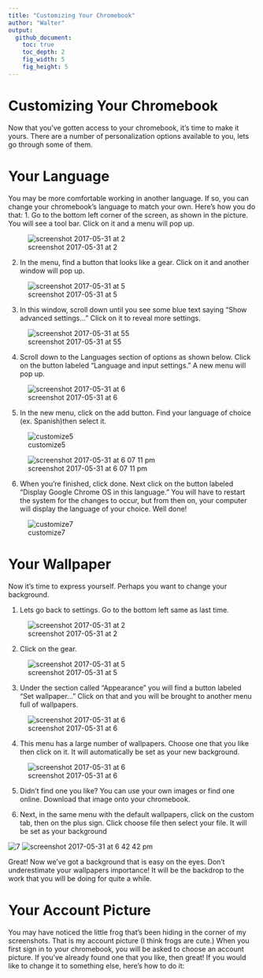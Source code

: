 ```yaml
---
title: "Customizing Your Chromebook"
author: "Walter"
output:
  github_document:
    toc: true
    toc_depth: 2
    fig_width: 5
    fig_height: 5
---
```


# Customizing Your Chromebook

  Now that you've gotten access to your chromebook, it's time to make it yours.  There are a number of personalization options available to you, lets go through some of them.
  
# Your Language

  You may be more comfortable working in another language.  If so, you can change your chromebook's language to match your own.  Here's how you do that:
  1. Go to the bottom left corner of the screen, as shown in the picture.  You will see a tool bar.  Click on it and a menu will pop up.
  
![screenshot 2017-05-31 at 2](https://cloud.githubusercontent.com/assets/28197711/26648773/93a80330-4611-11e7-8de6-b740610c052c.png)

  2. In the menu, find a button that looks like a gear.  Click on it and another window will pop up.

![screenshot 2017-05-31 at 5](https://cloud.githubusercontent.com/assets/28197711/26655770/381a5130-462a-11e7-93d5-de069852d819.png)

  3. In this window, scroll down until you see some blue text saying "Show advanced settings..."  Click on it to reveal more settings.
  
![screenshot 2017-05-31 at 55](https://cloud.githubusercontent.com/assets/28197711/26655923/dd080fb6-462a-11e7-99dd-bc24b661263e.png)

  4. Scroll down to the Languages section of options as shown below.  Click on the button labeled "Language and input settings."  A new menu will pop up.
  
![screenshot 2017-05-31 at 6](https://cloud.githubusercontent.com/assets/28197711/26656074/9c0fb184-462b-11e7-9d64-25e378473fc6.png)

  5. In the new menu, click on the add button.  Find your language of choice (ex. Spanish)then select it.
  
![customize5](https://cloud.githubusercontent.com/assets/28197711/26656313/88c06fa0-462c-11e7-898e-dfdc40746110.png)

![screenshot 2017-05-31 at 6 07 11 pm](https://cloud.githubusercontent.com/assets/28197711/26656350/a91afdb0-462c-11e7-9f3c-41b141113242.png)

  6. When you're finished, click done.  Next click on the button labeled "Display Google Chrome OS in this language."  You will have to restart the system for the changes to occur, but from then on, your computer will display the language of your choice.  Well done!
  
![customize7](https://cloud.githubusercontent.com/assets/28197711/26656360/b5544000-462c-11e7-847e-76e3d35cf7e2.png)

# Your Wallpaper

Now it's time to express yourself.  Perhaps you want to change your background.

  1. Lets go back to settings.  Go to the bottom left same as last time.

![screenshot 2017-05-31 at 2](https://cloud.githubusercontent.com/assets/28197711/26648773/93a80330-4611-11e7-8de6-b740610c052c.png)

  2. Click on the gear.
  
![screenshot 2017-05-31 at 5](https://cloud.githubusercontent.com/assets/28197711/26655770/381a5130-462a-11e7-93d5-de069852d819.png)

  3. Under the section called "Appearance" you will find a button labeled "Set wallpaper..."  Click on that and you will be brought to another menu full of wallpapers.
  
![screenshot 2017-05-31 at 6](https://cloud.githubusercontent.com/assets/28197711/26656673/061e2b62-462e-11e7-8e4c-ad52003508e5.png)

  4. This menu has a large number of wallpapers.  Choose one that you like then click on it.  It will automatically be set as your new background.
  
![screenshot 2017-05-31 at 6](https://cloud.githubusercontent.com/assets/28197711/26656673/061e2b62-462e-11e7-8e4c-ad52003508e5.png)

  5. Didn't find one you like?  You can use your own images or find one online.  Download that image onto your chromebook.
  
  6. Next, in the same menu with the default wallpapers, click on the custom tab, then on the plus sign.  Click choose file then select your file.  It will be set as your background
  
![7](https://cloud.githubusercontent.com/assets/28197711/26657757/e07ef6b0-4633-11e7-9ce9-a2b1cf86a469.png)
![screenshot 2017-05-31 at 6 42 42 pm](https://cloud.githubusercontent.com/assets/28197711/26657705/84b2fffc-4633-11e7-80e7-70d3d20f521f.png)

Great!  Now we've got a background that is easy on the eyes.  Don't underestimate your wallpapers importance!  It will be the backdrop to the work that you will be doing for quite a while.

# Your Account Picture

You may have noticed the little frog that's been hiding in the corner of my screenshots.  That is my account picture (I think frogs are cute.)  When you first sign in to your chromebook, you will be asked to choose an account picture.  If you've already found one that you like, then great!  If you would like to change it to something else, here's how to do it:

  
